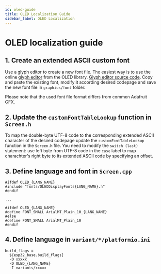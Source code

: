 ```yaml
---
id: oled-guide
title: OLED Localization Guide
sidebar_label: OLED Localization
---
```


# OLED localization guide

## 1. Create an extended ASCII custom font
Use a glyph editor to create a new font file. The easiest way is to use the online [glyph editor][glyphEditor] from the OLED library. [Glyph editor source code][glyphEditorSource]. Copy and paste the existing font, modify it according desired codepage and save the new font file in `graphics/font` folder.

Please note that the used font file format differs from common Adafruit GFX.

## 2. Update the `customFontTableLookup` function in `Screen.h`
To map the double-byte UTF-8 code to the corresponding extended ASCII character of the desired codepage update the `customFontTableLookup` function in the `Screen.h` file. You need to modify the `switch (last)` statement: use left byte from UTF-8 code in the `case` label to map charachter's right byte to its extended ASCII code by specifying an offset.

## 3. Define language and font in `Screen.cpp`
```
#ifdef OLED_{LANG_NAME}
#include "fonts/OLEDDisplayFonts{LANG_NAME}.h"
#endif

...

#ifdef OLED_{LANG_NAME}
#define FONT_SMALL ArialMT_Plain_10_{LANG_NAME}
#else
#define FONT_SMALL ArialMT_Plain_10
#endif
```

## 4. Define language in `variant/*/platformio.ini`
```
build_flags =
  ${esp32_base.build_flags}
  -D xxxxx
  -D OLED_{LANG_NAME}
  -I variants/xxxxx
```

   [glyphEditor]: <https://rawgit.com/ThingPulse/esp8266-oled-ssd1306/master/resources/glyphEditor.html>
   [glyphEditorSource]: <https://github.com/ThingPulse/esp8266-oled-ssd1306/tree/master/resources>